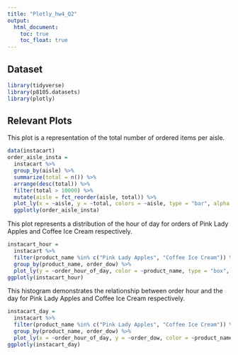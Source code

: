 ```yaml
---
title: "Plotly_hw4_Q2"
output: 
  html_document:
    toc: true
    toc_float: true
---
```


## Dataset

```r
library(tidyverse)
library(p8105.datasets)
library(plotly)
```

## Relevant Plots

This plot is a representation of the total number of ordered items per aisle.

```r
data(instacart)
order_aisle_insta = 
  instacart %>%
  group_by(aisle) %>%
  summarize(total = n()) %>%
  arrange(desc(total)) %>%
  filter(total > 10000) %>%
  mutate(aisle = fct_reorder(aisle, total)) %>%
  plot_ly(x = ~aisle, y = ~total, colors = ~aisle, type = "bar", alpha = 0.5)
  ggplotly(order_aisle_insta)
```
This plot represents a distribution of the hour of day for orders of Pink Lady Apples and Coffee Ice Cream respectively.

```r
instacart_hour = 
  instacart %>%
  filter(product_name %in% c("Pink Lady Apples", "Coffee Ice Cream")) %>%
  group_by(product_name, order_dow) %>%
  plot_ly(y = ~order_hour_of_day, color = ~product_name, type = "box", colors = "viridis")
ggplotly(instacart_hour)
```

This histogram demonstrates the relationship between order hour and the day for Pink Lady Apples and Coffee Ice Cream respectively.

```r
instacart_day = 
  instacart %>%
  filter(product_name %in% c("Pink Lady Apples", "Coffee Ice Cream")) %>%
  group_by(product_name, order_dow) %>%
  plot_ly(x = ~order_hour_of_day, y = ~order_dow, color = ~product_name, type = "histogram")
ggplotly(instacart_day)
```